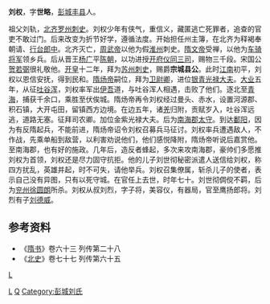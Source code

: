 {{otheruses|刘权}}
'''刘权'''，字'''世略'''，[[彭城|彭城]][[丰县|丰县]]人。

祖父刘轨，[[北齐|北齐]][[罗州|罗州]][[刺史|刺史]]。刘权少年有侠气，重信义，藏匿逃亡死罪者，追查的官吏不敢过门。后来改变为折节好学，遵循法度。开始担任州主簿，在北齐为释褐奉朝请、[[行台|行台]][[郎中|郎中]]。北齐灭亡，[[周武帝|周武帝]]以他为假[[淮州|淮州]]刺史。[[隋文帝|隋文帝]]受禅，以他为[[车骑将军|车骑将军]]领乡兵。后从晋王[[杨广|杨广]]平[[陈朝|陈朝]]，以功进授[[开府仪同三司|开府仪同三司]]，赐物三千段。宋国公[[贺若弼|贺若弼]]很礼敬他。[[开皇|开皇]]十二年，拜为[[苏州|苏州]][[刺史|刺史]]，赐爵'''宗城县公'''。此时[[江南|江南]]初平，刘权以恩信安抚，得到民和。[[隋炀帝|隋炀帝]]嗣位，拜为[[卫尉卿|卫尉卿]]，进位[[银青光禄大夫|银青光禄大夫]]。[[大业|大业]]五年，从征[[吐谷浑|吐谷浑]]，刘权率军出[[伊吾|伊吾]]道，与吐谷浑人相遇，击败了他们。逐北至[[青海|青海]]，捕获千余口，乘胜至伏俟城。隋炀帝再令刘权经过曼头、赤水，设置河源郡、积石镇，大开屯田，留镇西方边境。在边五年，诸[[羌|羌]]归附，贡赋岁入，吐谷浑远逃，道路无塞。征拜司农卿。加位金紫光禄大夫。后为[[南海郡_(中国)|南海郡]][[太守|太守]]。到达[[鄱阳|鄱阳]]，因为有反隋起兵，不能前进，隋炀帝诏令刘权召募兵马征讨。刘权率兵遭遇敌人，不作战，先乘单船到敌营，以利害劝说他们，他们感悦降附，隋炀帝听说后嘉赏他。至南海郡，也有好的施政。几年后，造反者蜂起，多次来攻南海郡，豪帅们多愿推刘权为首领，刘权还是尽力固守抗拒。他的儿子刘世彻秘密派遣人送信给刘权，称四方扰乱，英雄并起，时不可失，请他举兵。刘权召集僚属，斩杀儿子的使者，表示自己没有异图，只有以死守城。在官任上去世，时年七十。刘世彻倜傥不羁，后为[[兖州|兖州]][[徐圆朗|徐圆朗]]所杀。刘权从叔刘烈，字子将，美容仪，有器局，官至鹰扬郎将。刘烈有子[[刘德威|刘德威]]。


==参考资料==
*《[[隋书|隋书]]》卷六十三 列传第二十八
*《[[北史|北史]]》卷七十七 列传第六十五

[[category:徐州人|L]]
[[Category:隋朝官員|L]]
[[Category:劉姓|Q]]
[[Category:彭城刘氏|Category:彭城刘氏]]